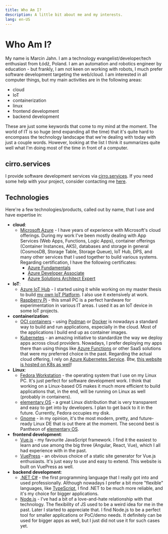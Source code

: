 ```yaml
---
title: Who Am I?
description: A little bit about me and my interests.
lang: en-US
---
```


# Who Am I?

My name is Marcin Jahn. I am a technology evangelist/developer/tech enthusiast
from Łódź, Poland. I am an automation and robotics engineer by education - but
frankly, I am not keen on working with robots, I much prefer software
development targeting the web/cloud. I am interested in all computer things, but
my main activities are in the following areas:

- cloud
- IoT
- containerization
- linux
- frontend development
- backend development

These are just some keywords that come to my mind at the moment. The world of
IT is so huge (end expanding all the time) that it's quite hard to encompass the
technology landscape that we're dealing with today with just a couple words.
However, looking at the list I think it summarizes quite well what I'm doing
most of the time in front of a computer.

## cirro.services

I provide software development services via
[cirro.services](https://www.cirro.services). If you need some help with your
project, consider contacting me [here](https://www.cirro.services/contact).

## Technologies

Here're a few technologies/products, called out by name, that I use and have
expertise in:

- **cloud**:
  - [Microsoft Azure](https://azure.microsoft.com/en-us/) - I have years of
    experience with Microsoft's cloud offerings. During my work I've been mostly
    dealing with App Services (Web Apps, Functions, Logic Apps), container
    offerings (Container Instances, AKS), databases and storage in general
    (CosmosDB, Storage Table, Storage Queue), IoT Hub, DPS, and many other
    services that I used together to build various systems. Regarding
    certification, I have the following certificates:
      - [Azure
        Fundamentals](https://www.credly.com/badges/b848fcd6-4168-4c47-bd47-0bd3048cb3fc)
      - [Azure Developer
        Associate](https://www.credly.com/badges/4a6fd0b9-aad8-40cf-ba56-a0e741670c2a?source=linked_in_profile)
      - [Azure Solutions Architect
        Expert](https://www.credly.com/badges/7212a5f3-6fed-43b4-8957-b892d1129216)
- **IoT**:
  - [Azure IoT Hub](https://azure.microsoft.com/en-us/services/iot-hub/) - I
    started using it while working on my master thesis to build [my own IoT
    Platform](/projects/mjiot). I also use it extensively at work.
  - [Raspberry Pi](https://www.raspberrypi.org/) - this small PC is a perfect
    hardware for experimentation in various IT areas. I used it as an IoT device
    in some IoT projects.
- **containerization**:
  - [OCI containers](https://opencontainers.org/about/overview/) - using
    [Podman](https://podman.io/) or [Docker](https://www.docker.com/) is
    nowadays a standard way to build and run applications, especially in the
    cloud. Most of the applications I build end up as container images.
  - [Kubernetes](https://kubernetes.io/) - an amazing initiative to standardize
    the way we deploy apps across cloud providers. Nowadays, I prefer deploying
    my apps there than using things like [Azure
    Functions](https://azure.microsoft.com/en-us/services/functions/) or other
    SaaS solutions that were my preferred choice in the past. Regarding the
    actual cloud offering, I rely on [Azure Kubernetes
    Service](https://azure.microsoft.com/en-us/services/kubernetes-service/).
    Btw, [this website is hosted on K8s as well](./this-website)!
- **Linux**:
  - [Fedora Workstation](https://getfedora.org/en/workstation/) - the operating
    system that I use on my Linux PC. It's just perfect for software development
    work. I think that working on a Linux-based OS makes it much more efficient
    to build applications that, in the end, will be running on Linux as well
    (probably in containers).
  - [elementary OS](https://elementary.io/) - a great Linux distribution that is
    very transparent and easy to get into by developers. I plan to get back to
    it in the future. Currently, Fedora occupies my disk.
  - [Gnome](https://www.gnome.org/) - in my opinion, it's the most modern,
    pretty, and future-ready Linux DE that is out there at the moment. The second
    best is Pantheon of [elementary OS](https://elementary.io/).
- **frontend development**:
  - [Vue.js](https://vuejs.org/) - my favourite JavaScript framework. I find it
    the easiest to learn and use among the big three (Angular, React, Vue),
    which I all had experience with in the past.
  - [VuePress](https://vuepress.vuejs.org/) - an obvious choice of a static site
    generator for Vue.js enthusiasts. It's just easy to use and easy to extend.
    This website is built on VuePress as well.
- **backend development**:
  - [.NET C#](https://dotnet.microsoft.com/en-us/) - the first programming
    language that I really got into and used professionally. Although nowadays I
    prefer a bit more "flexible" languages, like
    [TypeScript](https://www.typescriptlang.org/), I find .NET to be much more
    reliable, and it's my choice for bigger applications.
  - [Node.js](https://nodejs.org/en/) - I've had a bit of a love-and-hate
    relationship with that technology. The flexibility of JS used to be a weird
    idea for me in the past. Later I started to appreciate that. I find Node.js
    to be a perfect tool for smaller applications or PoC/demo needs. It
    definitely can be used for bigger apps as well, but I just did not use it
    for such cases yet.
